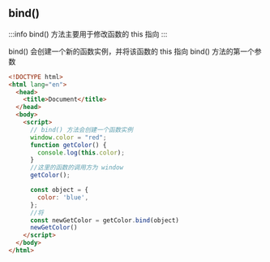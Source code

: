 ## bind()
:::info
bind() 方法主要用于修改函数的 this 指向
:::

bind() 会创建一个新的函数实例，并将该函数的 this 指向 bind() 方法的第一个参数

```html
<!DOCTYPE html>
<html lang="en">
  <head>
    <title>Document</title>
  </head>
  <body>
    <script>
      // bind() 方法会创建一个函数实例
      window.color = "red";
      function getColor() {
        console.log(this.color);
      }
      //这里的函数的调用方为 window
      getColor();

      const object = {
        color: 'blue',
      };
      //将
      const newGetColor = getColor.bind(object)
      newGetColor()
    </script>
  </body>
</html>

```